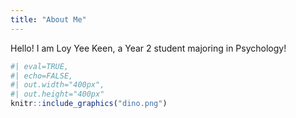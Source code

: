 ```yaml
---
title: "About Me"
---
```


Hello! I am Loy Yee Keen, a Year 2 student majoring in Psychology! 


```r
#| eval=TRUE,
#| echo=FALSE,
#| out.width="400px",
#| out.height="400px"
knitr::include_graphics("dino.png")
```

